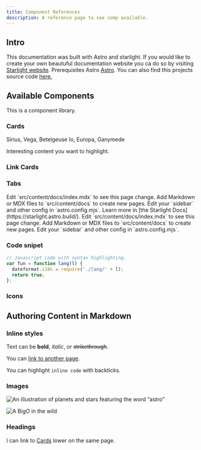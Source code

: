 ```yaml
---
title: Component References
description: A reference page to see comp available.
---
```



## Intro

This documentation was built with Astro and starlight. If you would like to create your own beautuful documentation website you ca do so by visiting [Starlight website](https://starlight.astro.build/getting-started/). Prerequisites Astro [Astro](https://astro.build/). You can also find this projects source code [here.](https://starlight.astro.build/getting-started/)

## Available Components

This is a component library.

### Cards
<CardGrid>
	<Card title="Stars" icon="star">
		Sirius, Vega, Betelgeuse
	</Card>
	<Card title="Moons" icon="moon">
		Io, Europa, Ganymede
	</Card>
</CardGrid>

<Card title="Check this out">Interesting content you want to highlight.</Card>

### Link Cards
<LinkCard
	title="Customizing Starlight"
	description="Learn how to make your Starlight site your own with custom styles, fonts, and more."
	href="/guides/customization/"
/>

<CardGrid>
	<LinkCard title="Authoring Markdown" href="/guides/authoring-content/" />
	<LinkCard title="Components" href="/guides/components/" />
</CardGrid>

### Tabs
<Tabs>
	<TabItem label="Learning">
	<CardGrid stagger>
	<Card title="Sorting Algorithms" icon="pencil">
		Edit `src/content/docs/index.mdx` to see this page change.
	</Card>
	<Card title="Add new content" icon="add-document">
		Add Markdown or MDX files to `src/content/docs` to create new pages.
	</Card>
	<Card title="Searching Algorithms" icon="setting">
		Edit your `sidebar` and other config in `astro.config.mjs`.
	</Card>
	<Card title="Traversing Algorithms" icon="open-book">
		Learn more in [the Starlight Docs](https://starlight.astro.build/).
	</Card>
</CardGrid>
	</TabItem>
	<TabItem label="About Me"><CardGrid stagger>
	<Card title="Portfolio" icon="pencil">
		Edit `src/content/docs/index.mdx` to see this page change.
	</Card>
	<Card title="LinkedIn" icon="add-document">
		Add Markdown or MDX files to `src/content/docs` to create new pages.
	</Card>
	<Card title="Connect" icon="setting">
		Edit your `sidebar` and other config in `astro.config.mjs`.
	</Card>

</CardGrid></TabItem>
</Tabs>

### Code snipet
```js
// Javascript code with syntax highlighting.
var fun = function lang(l) {
  dateformat.i18n = require('./lang/' + l);
  return true;
};
```
### Icons 

<Icon name="star" color="goldenrod" size="2rem" />

## Authoring Content in Markdown

### Inline styles

Text can be **bold**, _italic_, or ~~strikethrough~~.

You can [link to another page](/big-o/bigo).

You can highlight `inline code` with backticks.

### Images

![An illustration of planets and stars featuring the word “astro”](https://raw.githubusercontent.com/withastro/docs/main/public/default-og-image.png)

![A BigO in the wild](../../../../public/bigO.png)

### Headings

I can link to [Cards](#Cards) lower on the same page.

